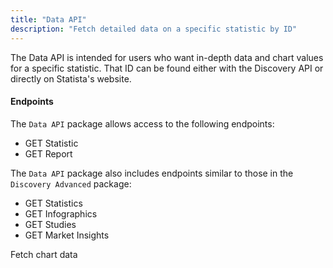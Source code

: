 ```yaml
---
title: "Data API"
description: "Fetch detailed data on a specific statistic by ID"
---
```


The Data API is intended for users who want in-depth data and chart values for a specific
statistic. That ID can be found either with the Discovery API or directly on Statista's
website.

#### Endpoints

The `Data API` package allows access to the following endpoints:

- GET Statistic
- GET Report

The `Data API` package also includes endpoints similar to those in the `Discovery Advanced` package:

- GET Statistics
- GET Infographics
- GET Studies
- GET Market Insights

<CardGroup cols={2}>
  <Card title="Data API Example" icon="chart-simple" href="/use-cases/fetch-chart-data">
    Fetch chart data
  </Card>
</CardGroup>
